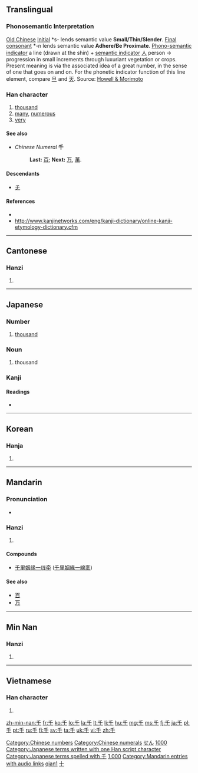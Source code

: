 {{also|仟|壬|干}}
==Translingual==
{{stroke order|type=animate}}
{{stroke order|strokes=3}}

===Phonosemantic Interpretation===

[[w:Old_Chinese|Old Chinese]] [[w:Old_Chinese_phonology#Initials|Initial]] *s- lends semantic value '''Small/Thin/Slender'''. [[w:Old_Chinese_phonology#Tones_and_final_consonants|Final consonant]] *-n lends semantic value '''Adhere/Be Proximate'''. [[w:Chinese_character_classification#Phono-semantic_compound_characters|Phono-semantic indicator]] a line (drawn at the shin) + [[w:Radical_(Chinese_character)#Semantic_elements|semantic indicator]] [[人]] person → progression in small increments through luxuriant vegetation or crops. Present meaning is via the associated idea of a great number, in the sense of one that goes on and on. For the phonetic indicator function of this line element, compare [[旦]] and [[天]]. Source: [http://www.kanjinetworks.com/eng/kanji-dictionary/online-kanji-etymology-dictionary.cfm?kanji_id=SAN26 Howell & Morimoto]

===Han character===
{{Han char|rn=24|rad=十|as=01|sn=3|four=2040<sub>0</sub>|canj=竹十 (HJ)|ids=⿱[[丿]][[十]]}}

# [[thousand]]
# [[many]], [[numerous]]
# [[very]]

====See also====
*''Chinese Numeral'' '''千'''
*:'''Last:''' [[百]]; '''Next:''' [[万]], [[萬]].

====Descendants====
* [[チ]]

====References====
* {{Han ref|kx=0155.190|dkj=02697|dj=0351.020|hdz=10059.010|uh=5343|ud=21315|bh=A464|bd=42084}}
* http://www.kanjinetworks.com/eng/kanji-dictionary/online-kanji-etymology-dictionary.cfm

[[Category:Chinese numbers]]
[[Category:Chinese numerals]]

----

==Cantonese==

===Hanzi===
{{yue-hanzi|jyut=|y=[[chin1]]}}

# {{defn|lang=yue|sort=十01}}

----

==Japanese==

===Number===
{{ja-pos|k|number|hira=せん|rom=sen}}

# [[thousand]]

===Noun===
{{ja-noun|k|hira=ち|rom=chi|hidx=ち}}

# thousand

===Kanji===
{{ja-kanji|grade=1|rs=十01}}

====Readings====
* {{ja-readings|on=[[せん]] (''sen'')|kun=[[ち]] (''chi'')|nanori=[[かず]] (''kazu''), [[ゆき]] (''yuki'')}}

[[Category:1000 Japanese basic words|せん]]
[[Category:Japanese numbers|1000]]
[[Category:Japanese terms written with one Han script character]]
[[Category:Japanese terms spelled with 千]]
----

==Korean==

===Hanja===
{{ko-hanja|hangeul=천|eumhun=일천|rv=cheon|mr=ch'ŏn}}

# {{defn|lang=ko|sort=十01}}

[[Category:Korean numbers|1,000]]

----

==Mandarin==

===Pronunciation===
* {{audio|zh-qiān.ogg|audio}}

===Hanzi===
{{cmn-hanzi|pin=[[qiān]] ([[qian1]])|wg=[[ch'ien1|ch'ien<sup>1</sup>]]}}

# {{defn|lang=cmn|sort=十01}}

====Compounds====
{{top2}}
* [[千里姻缘一线牵]] ([[千里姻緣一線牽]])
{{mid2}}
{{bottom}}

====See also====
* [[百]]
* [[万]]


[[Category:Mandarin entries with audio links]]
[[Category:Mandarin numbers in simplified script|qian1]]
[[Category:Mandarin numbers in traditional script|十]]

----

==Min Nan==

===Hanzi===
{{nan-hanzi|poj=chheng (chheng<sup>1</sup>), chhian (chhian<sup>1</sup>)}}

# {{defn|lang=nan}}

----

==Vietnamese==

===Han character===
{{vi-hantu|[[thiên]]|rs=十01}}

# {{defn|lang=vi|sort=十01}}

[[zh-min-nan:千]]
[[fr:千]]
[[ko:千]]
[[lo:千]]
[[la:千]]
[[lt:千]]
[[li:千]]
[[hu:千]]
[[mg:千]]
[[ms:千]]
[[fj:千]]
[[ja:千]]
[[pl:千]]
[[pt:千]]
[[ru:千]]
[[fi:千]]
[[sv:千]]
[[ta:千]]
[[uk:千]]
[[vi:千]]
[[zh:千]]